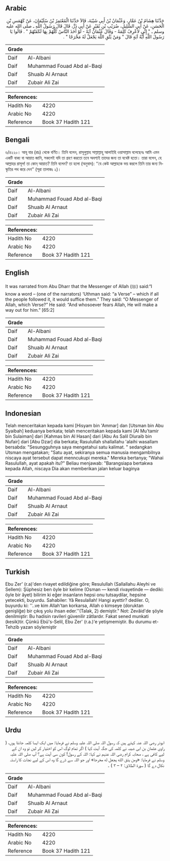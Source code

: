 ## Arabic


<div dir="rtl" lang="ar" style={{fontSize:'larger',backgroundColor:'#f8f9fa',padding:20}}>
حَدَّثَنَا هِشَامُ بْنُ عَمَّارٍ، وَعُثْمَانُ بْنُ أَبِي شَيْبَةَ، قَالاَ حَدَّثَنَا الْمُعْتَمِرُ بْنُ سُلَيْمَانَ، عَنْ كَهْمَسِ بْنِ الْحَسَنِ، عَنْ أَبِي السَّلِيلِ، ضُرَيْبِ بْنِ نُقَيْرٍ عَنْ أَبِي ذَرٍّ، قَالَ قَالَ رَسُولُ اللَّهِ ـ صلى الله عليه وسلم ـ ‏"‏ إِنِّي لأَعْرِفُ كَلِمَةً - وَقَالَ عُثْمَانُ آيَةً - لَوْ أَخَذَ النَّاسُ كُلُّهُمْ بِهَا لَكَفَتْهُمْ ‏"‏ ‏.‏ قَالُوا يَا رَسُولَ اللَّهِ أَيَّةُ آيَةٍ قَالَ ‏"‏ وَمَنْ يَتَّقِ اللَّهَ يَجْعَلْ لَهُ مَخْرَجًا ‏"‏ ‏.‏
</div>
<div style={{backgroundColor:'#f8f9fa',padding:20, marginBottom: 10}}><table> <thead> <tr> <th>Grade</th> <th></th> </tr> </thead> <tbody> <tr><td>Daif</td><td>Al-Albani</td></tr><tr><td>Daif</td><td>Muhammad Fouad Abd al-Baqi</td></tr><tr><td>Daif</td><td>Shuaib Al Arnaut</td></tr><tr><td>Daif</td><td>Zubair Ali Zai</td></tr></tbody></table><table> <thead> <tr> <th>References:</th> <th></th> </tr> </thead> <tbody><tr><td>Hadith No</td><td>4220</td></tr><tr><td>Arabic No</td><td>4220</td></tr><tr><td>Reference</td><td>Book 37 Hadith 121</td></tr></tbody></table></div>

## Bengali


<div dir="ltr" lang="bn" style={{fontSize:'larger',backgroundColor:'#f8f9fa',padding:20}}>
৬/৪২২০। আবূ যার (রাঃ) থেকে বর্ণিত। তিনি বলেন, রাসূলুল্লাহ সাল্লাল্লাহু আলাইহি ওয়াসাল্লাম বলেছেনঃ আমি এমন একটি বাক্য বা আয়াত জানি, সকলেই যদি তা গ্রহণ করতো তবে অবশ্যই তাদের জন্য তা যথেষ্ট হতো। তারা বলেন, হে আল্লাহর রাসূল! তা কোন্ আয়াত? তিনি বলেন? তা হলো (অনুবাদ): ‘‘যে কেউ আল্লাহকে ভয় করলে তিনি তার জন্য নিস্কৃতির পথ করে দেন’’ (সূরা তালাকঃ ২)।
</div>
<div style={{backgroundColor:'#f8f9fa',padding:20, marginBottom: 10}}><table> <thead> <tr> <th>Grade</th> <th></th> </tr> </thead> <tbody> <tr><td>Daif</td><td>Al-Albani</td></tr><tr><td>Daif</td><td>Muhammad Fouad Abd al-Baqi</td></tr><tr><td>Daif</td><td>Shuaib Al Arnaut</td></tr><tr><td>Daif</td><td>Zubair Ali Zai</td></tr></tbody></table><table> <thead> <tr> <th>References:</th> <th></th> </tr> </thead> <tbody><tr><td>Hadith No</td><td>4220</td></tr><tr><td>Arabic No</td><td>4220</td></tr><tr><td>Reference</td><td>Book 37 Hadith 121</td></tr></tbody></table></div>

## English


<div dir="ltr" lang="en" style={{fontSize:'larger',backgroundColor:'#f8f9fa',padding:20}}>
It was narrated from Abu Dharr that the Messenger of Allah (ﷺ) said:“I know a word – (one of the narrators) ‘Uthman said: “a Verse” – which if all the people followed it, it would suffice them.” They said: “O Messenger of Allah, which Verse?” He said: “And whosoever fears Allah, He will make a way out for him.” [65:2]
</div>
<div style={{backgroundColor:'#f8f9fa',padding:20, marginBottom: 10}}><table> <thead> <tr> <th>Grade</th> <th></th> </tr> </thead> <tbody> <tr><td>Daif</td><td>Al-Albani</td></tr><tr><td>Daif</td><td>Muhammad Fouad Abd al-Baqi</td></tr><tr><td>Daif</td><td>Shuaib Al Arnaut</td></tr><tr><td>Daif</td><td>Zubair Ali Zai</td></tr></tbody></table><table> <thead> <tr> <th>References:</th> <th></th> </tr> </thead> <tbody><tr><td>Hadith No</td><td>4220</td></tr><tr><td>Arabic No</td><td>4220</td></tr><tr><td>Reference</td><td>Book 37 Hadith 121</td></tr></tbody></table></div>

## Indonesian


<div dir="ltr" lang="id" style={{fontSize:'larger',backgroundColor:'#f8f9fa',padding:20}}>
Telah menceritakan kepada kami [Hisyam bin 'Ammar] dan [Utsman bin Abu Syaibah] keduanya berkata; telah menceritakan kepada kami [Al Mu'tamir bin Sulaiman] dari [Kahmas bin Al Hasan] dari [Abu As Salil Dluraib bin Nufair] dari [Abu Dzar] dia berkata; Rasulullah shallallahu 'alaihi wasallam bersabda: "Sesungguhnya saya mengetahui satu kalimat. " sedangkan Utsman mengatakan; "Satu ayat, sekiranya semua manusia mengambilnya niscaya ayat tersebut dapat menncukupi mereka." Mereka bertanya; "Wahai Rasulullah, ayat apakah itu?" Beliau menjawab: "Barangsiapa bertakwa kepada Allah, niscaya Dia akan memberikan jalan keluar baginya
</div>
<div style={{backgroundColor:'#f8f9fa',padding:20, marginBottom: 10}}><table> <thead> <tr> <th>Grade</th> <th></th> </tr> </thead> <tbody> <tr><td>Daif</td><td>Al-Albani</td></tr><tr><td>Daif</td><td>Muhammad Fouad Abd al-Baqi</td></tr><tr><td>Daif</td><td>Shuaib Al Arnaut</td></tr><tr><td>Daif</td><td>Zubair Ali Zai</td></tr></tbody></table><table> <thead> <tr> <th>References:</th> <th></th> </tr> </thead> <tbody><tr><td>Hadith No</td><td>4220</td></tr><tr><td>Arabic No</td><td>4220</td></tr><tr><td>Reference</td><td>Book 37 Hadith 121</td></tr></tbody></table></div>

## Turkish


<div dir="ltr" lang="tr" style={{fontSize:'larger',backgroundColor:'#f8f9fa',padding:20}}>
Ebu Zer' (r.a)'den rivayet edildiğine göre; Resulullah (Sallallahu Aleyhi ve Sellem): Şüphesiz ben öyle bir kelime (Osman — kendi rivayetinde — dediki: öyle bir âyet) bilirim ki eğer insanların hepsi onu tutsaydilar, hepsine yetecekti, buyurdu. Sahabiler: Yâ Resulallah! Hangi ayettir? dediler. O, buyurdu ki: ''..ve kim Allah'tan korkarsa, Allah o kimseye (doruktan genişliğe) bir çıkış yolu ihsan eder.''(Talak, 2) demiştir." Not: Zevâid'de şöyle denilmiştir: Bu hadisin ravileri güvenilir zâtlardır. Fakat sened munkati (kesik)tir. Çünkü Ebü's-Selil, Ebu Zer' (r.a.)'e yetişmemiştir. Bu durumu et-Tehzib yazan söylemiştir
</div>
<div style={{backgroundColor:'#f8f9fa',padding:20, marginBottom: 10}}><table> <thead> <tr> <th>Grade</th> <th></th> </tr> </thead> <tbody> <tr><td>Daif</td><td>Al-Albani</td></tr><tr><td>Daif</td><td>Muhammad Fouad Abd al-Baqi</td></tr><tr><td>Daif</td><td>Shuaib Al Arnaut</td></tr><tr><td>Daif</td><td>Zubair Ali Zai</td></tr></tbody></table><table> <thead> <tr> <th>References:</th> <th></th> </tr> </thead> <tbody><tr><td>Hadith No</td><td>4220</td></tr><tr><td>Arabic No</td><td>4220</td></tr><tr><td>Reference</td><td>Book 37 Hadith 121</td></tr></tbody></table></div>

## Urdu


<div dir="rtl" lang="ur" style={{fontSize:'larger',backgroundColor:'#f8f9fa',padding:20}}>
ابوذر رضی اللہ عنہ کہتے ہیں کہ رسول اللہ صلی اللہ علیہ وسلم نے فرمایا: میں ایک ایسا کلمہ جانتا ہوں، ( راوی عثمان بن ابی شیبہ نے کلمہ کی جگہ آیت کہا ) اگر تمام لوگ اس کو اختیار کر لیں تو وہ ان کے لیے کافی ہے ، صحابہ کرام رضی اللہ عنہم نے کہا: اللہ کے رسول! کون سی آیت ہے؟ آپ صلی اللہ علیہ وسلم نے فرمایا: «ومن يتق الله يجعل له مخرجا» اور جو اللہ سے ڈرے گا وہ اس کے لیے نجات کا راستہ نکال دے گا ( سورۃ الطلاق: ۲ – ۳ ) ۔
</div>
<div style={{backgroundColor:'#f8f9fa',padding:20, marginBottom: 10}}><table> <thead> <tr> <th>Grade</th> <th></th> </tr> </thead> <tbody> <tr><td>Daif</td><td>Al-Albani</td></tr><tr><td>Daif</td><td>Muhammad Fouad Abd al-Baqi</td></tr><tr><td>Daif</td><td>Shuaib Al Arnaut</td></tr><tr><td>Daif</td><td>Zubair Ali Zai</td></tr></tbody></table><table> <thead> <tr> <th>References:</th> <th></th> </tr> </thead> <tbody><tr><td>Hadith No</td><td>4220</td></tr><tr><td>Arabic No</td><td>4220</td></tr><tr><td>Reference</td><td>Book 37 Hadith 121</td></tr></tbody></table></div>